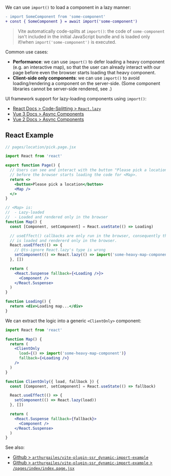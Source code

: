 
We can use `import()` to load a component in a lazy manner:

```diff
- import SomeComponent from 'some-component'
+ const { SomeComponent } = await import('some-component')
```

> Vite automatically code-splits at `import()`: the code of `some-component` isn't included in the initial JavaScript bundle and
> is loaded only if/when `import('some-component')` is executed.

Common use cases:
 - **Performance**: we can use `import()` to defer loading a heavy component (e.g. an interactive map), so that the user can already interact with our page before even the browser starts loading that heavy component.
 - **Client-side only components**: we can use `import()` to avoid loading/rendering a component on the server-side. (Some component libraries cannot be server-side rendered, see <Link href="/client-only-components" />.)

UI framework support for lazy-loading components using `import()`:
 - [React Docs > Code-Splitting > `React.lazy`](https://reactjs.org/docs/code-splitting.html#reactlazy)
 - [Vue 3 Docs > Async Components](https://v3.vuejs.org/guide/component-dynamic-async.html#async-components)
 - [Vue 2 Docs > Async Components](https://vuejs.org/v2/guide/components-dynamic-async.html)


## React Example

```jsx
// pages/location/pick.page.jsx

import React from 'react'

export function Page() {
  // Users can see and interact with the button "Please pick a location"
  // before the browser starts loading the code for <Map>.
  return <>
    <button>Please pick a location</button>
    <Map />
  </>
}

// <Map> is:
//  - Lazy-loaded
//  - Loaded and rendered only in the browser
function Map() {
  const [Component, setComponent] = React.useState(() => Loading)

  // useEffect() callbacks are only run in the browser, consequently the map component
  // is loaded and rendererd only in the browser.
  React.useEffect(() => {
    // @ts-ignore React.lazy's type is wrong
    setComponent(() => React.lazy(() => import('some-heavy-map-component')))
  }, [])

  return (
    <React.Suspense fallback={<Loading />}>
      <Component />
    </React.Suspense>
  )
}

function Loading() {
  return <div>Loading map...</div>
}
```

We can extract the logic into a generic `<ClientOnly>` component:

```jsx
import React from 'react'

function Map() {
  return (
    <ClientOnly
      load={() => import('some-heavy-map-component')}
      fallback={<Loading />}
    />
  )
}

function ClientOnly({ load, fallback }) {
  const [Component, setComponent] = React.useState(() => fallback)

  React.useEffect(() => {
    setComponent(() => React.lazy(load))
  }, [])

  return (
    <React.Suspense fallback={fallback}>
      <Component />
    </React.Suspense>
  )
}
```

See also:
 - [Github > `arthurgailes/vite-plugin-ssr_dynamic-import-example`](https://github.com/arthurgailes/vite-plugin-ssr_dynamic-import-example)
 - [Github > `arthurgailes/vite-plugin-ssr_dynamic-import-example` > `/pages/index/index.page.jsx`](https://github.com/arthurgailes/vite-plugin-ssr_dynamic-import-example/blob/ecf7cda9beac5cae7b0eb642bd77d25f71e0f2e5/pages/index/index.page.jsx#L20-L35)

